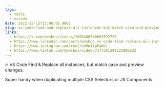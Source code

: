```yaml
---
tags:
  - tools
  - vscode
date: 2022-12-15T15:08:05.000Z
slug: vs-code-find-and-replace-all-instances-but-match-case-and-preview-changes
links:
  - https://x.com/wesbos/status/1603406546603593728
  - https://www.linkedin.com/posts/wesbos_vs-code-find-replace-all-instances-activity-7009172369659367424-J6fx
  - https://www.instagram.com/reel/CmMW1ipPqWd/
  - https://www.tiktok.com/@wesbos/video/7177391249521986822
---
```


🔥 VS Code Find & Replace all instances, but match case and preview changes. 

Super handy when duplicating multiple CSS Selectors or JS Components
